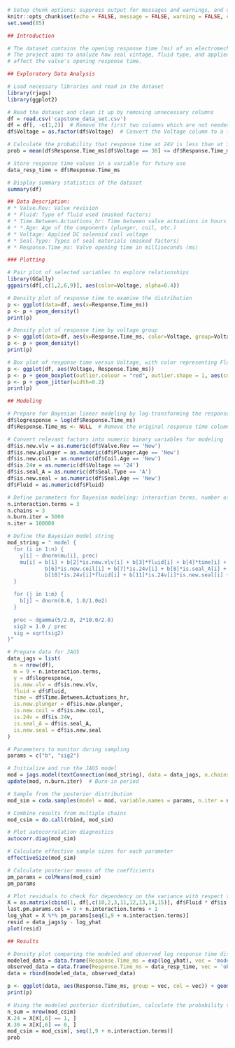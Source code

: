 ```r
# Setup chunk options: suppress output for messages and warnings, and set a seed for reproducibility
knitr::opts_chunk$set(echo = FALSE, message = FALSE, warning = FALSE, cache=TRUE)
set.seed(85)

## Introduction

# The dataset contains the opening response time (ms) of an electromechanical valve. 
# The project aims to analyze how seal vintage, fluid type, and applied coil voltage 
# affect the valve's opening response time.

## Exploratory Data Analysis

# Load necessary libraries and read in the dataset
library(rjags)
library(ggplot2)

# Read the dataset and clean it up by removing unnecessary columns
df = read.csv('capstone_data_set.csv')
df = df[, -c(1,2)]  # Remove the first two columns which are not needed
df$Voltage = as.factor(df$Voltage)  # Convert the Voltage column to a factor

# Calculate the probability that response time at 24V is less than at 30V
prob = mean(df$Response.Time_ms[df$Voltage == 30] <= df$Response.Time_ms[df$Voltage == 24])

# Store response time values in a variable for future use
data_resp_time = df$Response.Time_ms

# Display summary statistics of the dataset
summary(df)

## Data Description:
# * Valve.Rev: Valve revision
# * Fluid: Type of fluid used (masked factors)
# * Time.Between.Actuations_hr: Time between valve actuations in hours
# * *.Age: Age of the components (plunger, coil, etc.)
# * Voltage: Applied DC solenoid coil voltage
# * Seal.Type: Types of seal materials (masked factors)
# * Response.Time_ms: Valve opening time in milliseconds (ms)

### Plotting

# Pair plot of selected variables to explore relationships
library(GGally)
ggpairs(df[,c(1,2,6,9)], aes(color=Voltage, alpha=0.4))

# Density plot of response time to examine the distribution
p <- ggplot(data=df, aes(x=Response.Time_ms))
p <- p + geom_density()
print(p)

# Density plot of response time by voltage group
p <- ggplot(data=df, aes(x=Response.Time_ms, color=Voltage, group=Voltage))
p <- p + geom_density()
print(p)

# Box plot of response time versus Voltage, with color representing Fluid
p <- ggplot(df, aes(Voltage, Response.Time_ms))
p <- p + geom_boxplot(outlier.colour = "red", outlier.shape = 1, aes(color=Fluid))
p <- p + geom_jitter(width=0.2)
print(p)

## Modeling

# Prepare for Bayesian linear modeling by log-transforming the response time
df$logresponse = log(df$Response.Time_ms)
df$Response.Time_ms <- NULL  # Remove the original response time column

# Convert relevant factors into numeric binary variables for modeling
df$is.new.vlv = as.numeric(df$Valve.Rev == 'New')
df$is.new.plunger = as.numeric(df$Plunger.Age == 'New')
df$is.new.coil = as.numeric(df$Coil.Age == 'New')
df$is.24v = as.numeric(df$Voltage == '24')
df$is.seal_A = as.numeric(df$Seal.Type == 'A')
df$is.new.seal = as.numeric(df$Seal.Age == 'New')
df$Fluid = as.numeric(df$Fluid)

# Define parameters for Bayesian modeling: interaction terms, number of chains, burn-in iterations, and total iterations
n.interaction.terms = 3
n.chains = 3
n.burn.iter = 5000
n.iter = 100000

# Define the Bayesian model string
mod_string = " model {
  for (i in 1:n) {
    y[i] ~ dnorm(mu[i], prec)
    mu[i] = b[1] + b[2]*is.new.vlv[i] + b[3]*fluid[i] + b[4]*time[i] + b[5]*is.new.plunger[i] + 
            b[6]*is.new.coil[i] + b[7]*is.24v[i] + b[8]*is.seal_A[i] + b[9]*is.new.seal[i] + 
            b[10]*is.24v[i]*fluid[i] + b[11]*is.24v[i]*is.new.seal[i] + b[12]*is.24v[i]*is.new.vlv[i]
  }

  for (j in 1:m) {
    b[j] ~ dnorm(0.0, 1.0/1.0e2)
  }

  prec ~ dgamma(5/2.0, 2*10.0/2.0)
  sig2 = 1.0 / prec
  sig = sqrt(sig2)
}"

# Prepare data for JAGS
data_jags = list(
  n = nrow(df),
  m = 9 + n.interaction.terms,
  y = df$logresponse,
  is.new.vlv = df$is.new.vlv,
  fluid = df$Fluid,
  time = df$Time.Between.Actuations_hr,
  is.new.plunger = df$is.new.plunger,
  is.new.coil = df$is.new.coil,
  is.24v = df$is.24v,
  is.seal_A = df$is.seal_A,
  is.new.seal = df$is.new.seal
)

# Parameters to monitor during sampling
params = c("b", "sig2")

# Initialize and run the JAGS model
mod = jags.model(textConnection(mod_string), data = data_jags, n.chains = n.chains)
update(mod, n.burn.iter)  # Burn-in period

# Sample from the posterior distribution
mod_sim = coda.samples(model = mod, variable.names = params, n.iter = n.iter)

# Combine results from multiple chains
mod_csim = do.call(rbind, mod_sim)

# Plot autocorrelation diagnostics
autocorr.diag(mod_sim)

# Calculate effective sample sizes for each parameter
effectiveSize(mod_sim)

# Calculate posterior means of the coefficients
pm_params = colMeans(mod_csim)
pm_params

# Plot residuals to check for dependency on the variance with respect to data points
X = as.matrix(cbind(1, df[,c(10,2,3,11,12,13,14,15)], df$Fluid * df$is.24v, df$is.new.seal * df$is.24v, df$is.24v * df$is.new.vlv))
last.pm.params.col = 9 + n.interaction.terms + 1
log_yhat = X %*% pm_params[seq(1,9 + n.interaction.terms)]
resid = data_jags$y - log_yhat
plot(resid)

## Results

# Density plot comparing the modeled and observed log response time distributions
modeled_data = data.frame(Response.Time_ms = exp(log_yhat), vec = 'model')
observed_data = data.frame(Response.Time_ms = data_resp_time, vec = 'observed')
data = rbind(modeled_data, observed_data)

p <- ggplot(data, aes(Response.Time_ms, group = vec, col = vec)) + geom_density()
print(p)

# Using the modeled posterior distribution, calculate the probability that the response time given 30 volts is less than 24 volts
n_sum = nrow(mod_csim)
X.24 = X[X[,6] == 1, ]
X.30 = X[X[,6] == 0, ]
mod_csim = mod_csim[, seq(1,9 + n.interaction.terms)]
prob
```
